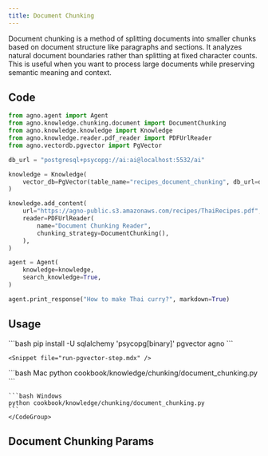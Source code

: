 ```yaml
---
title: Document Chunking
---
```


Document chunking is a method of splitting documents into smaller chunks based on document structure like paragraphs and sections. It analyzes natural document boundaries rather than splitting at fixed character counts. This is useful when you want to process large documents while preserving semantic meaning and context.

## Code

```python
from agno.agent import Agent
from agno.knowledge.chunking.document import DocumentChunking
from agno.knowledge.knowledge import Knowledge
from agno.knowledge.reader.pdf_reader import PDFUrlReader
from agno.vectordb.pgvector import PgVector

db_url = "postgresql+psycopg://ai:ai@localhost:5532/ai"

knowledge = Knowledge(
    vector_db=PgVector(table_name="recipes_document_chunking", db_url=db_url),
)

knowledge.add_content(
    url="https://agno-public.s3.amazonaws.com/recipes/ThaiRecipes.pdf",
    reader=PDFUrlReader(
        name="Document Chunking Reader",
        chunking_strategy=DocumentChunking(),
    ),
)

agent = Agent(
    knowledge=knowledge,
    search_knowledge=True,
)

agent.print_response("How to make Thai curry?", markdown=True)


```
## Usage

<Steps>
  <Snippet file="create-venv-step.mdx" />

  <Step title="Install libraries">
    ```bash
    pip install -U sqlalchemy 'psycopg[binary]' pgvector agno
    ```
  </Step>

    <Snippet file="run-pgvector-step.mdx" />

  <Step title="Run Agent">
    <CodeGroup>
    ```bash Mac
    python cookbook/knowledge/chunking/document_chunking.py
    ```

    ```bash Windows
    python cookbook/knowledge/chunking/document_chunking.py 
    ```
    </CodeGroup>
  </Step>
</Steps>


## Document Chunking Params

<Snippet file="chunking-document.mdx" />
